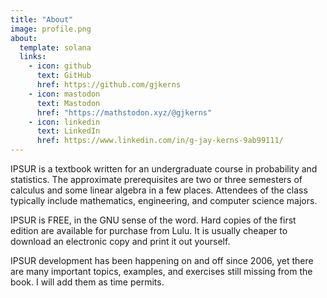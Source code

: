 ```yaml
---
title: "About"
image: profile.png
about:
  template: solana
  links:
    - icon: github
      text: GitHub
      href: https://github.com/gjkerns
    - icon: mastodon
      text: Mastodon
      href: "https://mathstodon.xyz/@gjkerns"
    - icon: linkedin
      text: LinkedIn
      href: https://www.linkedin.com/in/g-jay-kerns-9ab99111/
---
```


IPSUR is a textbook written for an undergraduate course in probability and statistics. The approximate prerequisites are two or three semesters of calculus and some linear algebra in a few places. Attendees of the class typically include mathematics, engineering, and computer science majors.

IPSUR is FREE, in the GNU sense of the word. Hard copies of the first edition are available for purchase from Lulu. It is usually cheaper to download an electronic copy and print it out yourself. 

IPSUR development has been happening on and off since 2006, yet there are many important topics, examples, and exercises still missing from the book. I will add them as time permits.